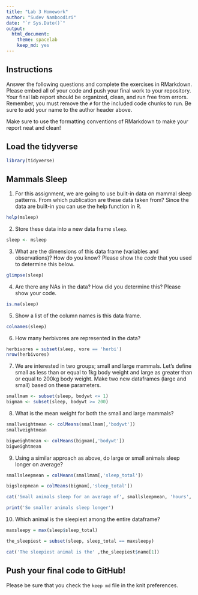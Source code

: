 ```yaml
---
title: "Lab 3 Homework"
author: "Sudev Namboodiri"
date: "`r Sys.Date()`"
output:
  html_document: 
    theme: spacelab
    keep_md: yes
---
```


## Instructions
Answer the following questions and complete the exercises in RMarkdown. Please embed all of your code and push your final work to your repository. Your final lab report should be organized, clean, and run free from errors. Remember, you must remove the `#` for the included code chunks to run. Be sure to add your name to the author header above.  

Make sure to use the formatting conventions of RMarkdown to make your report neat and clean!  

## Load the tidyverse
```r
library(tidyverse)
```

## Mammals Sleep
1. For this assignment, we are going to use built-in data on mammal sleep patterns. From which publication are these data taken from? Since the data are built-in you can use the help function in R.
```r
help(msleep)

```

2. Store these data into a new data frame `sleep`.
```r
sleep <- msleep
```

3. What are the dimensions of this data frame (variables and observations)? How do you know? Please show the *code* that you used to determine this below.  
```r
glimpse(sleep)
```

4. Are there any NAs in the data? How did you determine this? Please show your code.  
```r
is.na(sleep)
```

5. Show a list of the column names is this data frame.
```r
colnames(sleep)
```

6. How many herbivores are represented in the data?  
```r
herbivores = subset(sleep, vore == 'herbi')
nrow(herbivores)

```

7. We are interested in two groups; small and large mammals. Let's define small as less than or equal to 1kg body weight and large as greater than or equal to 200kg body weight. Make two new dataframes (large and small) based on these parameters.
```r
smallmam <- subset(sleep, bodywt <= 1)
bigmam <- subset(sleep, bodywt >= 200)

```

8. What is the mean weight for both the small and large mammals?
```r
smallweightmean <- colMeans(smallmam[,'bodywt'])
smallweightmean

```

```r
bigweightmean <- colMeans(bigmam[,'bodywt'])
bigweightmean
```

9. Using a similar approach as above, do large or small animals sleep longer on average?  
```r
smallsleepmean = colMeans(smallmam[,'sleep_total'])
```

```r
bigsleepmean = colMeans(bigmam[,'sleep_total'])

cat('Small animals sleep for an average of', smallsleepmean, 'hours', 'and big animals sleep for an average of', bigsleepmean, 'hours')

print('So smaller animals sleep longer')


```

10. Which animal is the sleepiest among the entire dataframe?
```r
maxsleepy = max(sleep$sleep_total)

the_sleepiest = subset(sleep, sleep_total == maxsleepy)
```

```r
cat('The sleepiest animal is the' ,the_sleepiest$name[1])
```

## Push your final code to GitHub!
Please be sure that you check the `keep md` file in the knit preferences.   